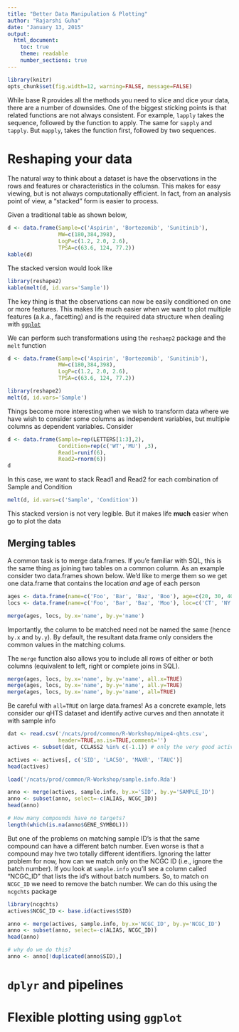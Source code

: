 ```yaml
---
title: "Better Data Manipulation & Plotting"
author: "Rajarshi Guha"
date: "January 13, 2015"
output:
  html_document:
    toc: true
    theme: readable
    number_sections: true
---
```

```r
library(knitr)
opts_chunk$set(fig.width=12, warning=FALSE, message=FALSE)
```

While base R provides all the methods you need to slice and dice your data, there are a number of downsides. One of the biggest sticking points is that related functions are not always consistent. For example, `lapply` takes the sequence, followed by the function to apply. The same for `sapply` and `tapply`. But `mapply`, takes the function first, followed by two sequences.

# Reshaping your data

The natural way to think about a dataset is have the observations in the rows and features or characteristics in the columsn. This makes for easy viewing, but is not always computationally efficient. In fact, from an analysis point of view, a "stacked" form is easier to process. 

Given a traditional table as shown below, 
```r
d <- data.frame(Sample=c('Aspirin', 'Bortezomib', 'Sunitinib'),
                MW=c(180,384,398),
                LogP=c(1.2, 2.0, 2.6),
                TPSA=c(63.6, 124, 77.2))
kable(d)
```

The stacked version would look like
```r
library(reshape2)
kable(melt(d, id.vars='Sample'))
```

The key thing is that the observations can now be easily conditioned on one or more features. This makes life much easier when we want to plot multiple features (a.k.a., facetting) and is the required data structure when dealing with [`ggplot`](http://ggplot2.org/)

We can perform such transformations using the `reshaep2` package and the `melt` function
```r
d <- data.frame(Sample=c('Aspirin', 'Bortezomib', 'Sunitinib'),
                MW=c(180,384,398),
                LogP=c(1.2, 2.0, 2.6),
                TPSA=c(63.6, 124, 77.2))

library(reshape2)
melt(d, id.vars='Sample')
```

Things become more interesting when we wish to transform data where we have wish to consider some columns as independent variables, but multiple columns as dependent variables. Consider
```r
d <- data.frame(Sample=rep(LETTERS[1:3],2),
                Condition=rep(c('WT','MU') ,3),
                Read1=runif(6),
                Read2=rnorm(6))
d
```
In this case, we want to stack Read1 and Read2 for each combination of Sample and Condition
```r
melt(d, id.vars=c('Sample', 'Condition'))
```

This stacked version is not very legible. But it makes life **much** easier when go to plot the data


## Merging tables

A common task is to merge data.frames. If you'e familiar with SQL, this is the same thing as joining two tables on a common column. As an example consider two data.frames shown below. We'd like to merge them so we get one data.frame  that contains the location *and* age of each person
```r
ages <- data.frame(name=c('Foo', 'Bar', 'Baz', 'Boo'), age=c(20, 30, 40, 50))
locs <- data.frame(name=c('Foo', 'Bar', 'Baz', 'Moo'), loc=c('CT', 'NY', 'MD', 'KS'))

merge(ages, locs, by.x='name', by.y='name')
```
Importantly, the column to be matched need not be named the same (hence `by.x` and `by.y`). By default, the resultant data.frame only considers the common values in the matching colums.

The `merge` function also allows you to include all rows of either or both columns (equivalent to left, right or complete joins in SQL).
```r
merge(ages, locs, by.x='name', by.y='name', all.x=TRUE)
merge(ages, locs, by.x='name', by.y='name', all.y=TRUE)
merge(ages, locs, by.x='name', by.y='name', all=TRUE)
```

Be careful with `all=TRUE` on large data.frames! As a concrete example, lets consider our qHTS dataset and identify active curves and then annotate it with sample info
```r
dat <- read.csv('/ncats/prod/common/R-Workshop/mipe4-qhts.csv',
                header=TRUE,as.is=TRUE,comment='')
actives <- subset(dat, CCLASS2 %in% c(-1.1)) # only the very good actives

actives <- actives[, c('SID', 'LAC50', 'MAXR', 'TAUC')]
head(actives)

load('/ncats/prod/common/R-Workshop/sample.info.Rda')

anno <- merge(actives, sample.info, by.x='SID', by.y='SAMPLE_ID')
anno <- subset(anno, select=-c(ALIAS, NCGC_ID))
head(anno)

# How many compounds have no targets?
length(which(is.na(anno$GENE_SYMBOL)))
```

But one of the problems on matching sample ID's is that the same compound can have a different batch number. Even worse is that a compound may hve two totally different identifiers. Ignoring the latter problem for now, how can we match only on the NCGC ID (i.e., ignore the batch number). If you look at `sample.info` you'll see a column called "NCGC_ID" that lists the id's without batch numbers. So, to match on `NCGC_ID` we need to remove the batch number. We can do this using the `ncgchts` package 
```r
library(ncgchts)
actives$NCGC_ID <- base.id(actives$SID)

anno <- merge(actives, sample.info, by.x='NCGC_ID', by.y='NCGC_ID')
anno <- subset(anno, select=-c(ALIAS, NCGC_ID))
head(anno)

# why do we do this?
anno <- anno[!duplicated(anno$SID),]
```

# `dplyr` and pipelines

# Flexible plotting using `ggplot`